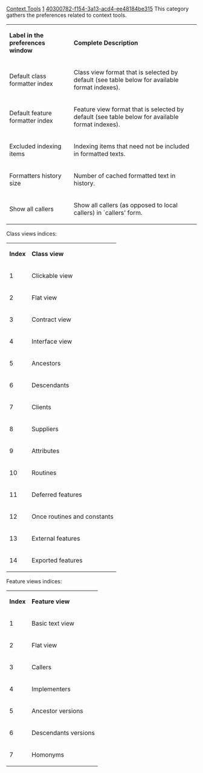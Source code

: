 [[Property:title|Context Tools]]
[[Property:weight|1]]
[[Property:uuid|40300782-f154-3a13-acd4-ee48184be315]]
This category gathers the preferences related to context tools. 
{| border="1" 
|- 
| '''Label in the preferences window'''
| '''Complete Description'''
|- 
| Default class formatter index
| Class view format that is selected by default (see table below for available format indexes).
|- 
| Default feature formatter index
| Feature view format that is selected by default (see table below for available format indexes).
|- 
| Excluded indexing items
| Indexing items that need not be included in formatted texts.
|- 
| Formatters history size
| Number of cached formatted text in history.
|- 
| Show all callers
| Show all callers (as opposed to local callers) in `callers' form.
|}


Class views indices: 
{| border="1" 
|- 
| '''Index'''
| '''Class view'''
|- 
| 1
| Clickable view
|- 
| 2
| Flat view
|- 
| 3
| Contract view
|- 
| 4
| Interface view
|- 
| 5
| Ancestors
|- 
| 6
| Descendants
|- 
| 7
| Clients
|- 
| 8
| Suppliers
|- 
| 9
| Attributes
|- 
| 10
| Routines
|- 
| 11
| Deferred features
|- 
| 12
| Once routines and constants
|- 
| 13
| External features
|- 
| 14
| Exported features
|}


Feature views indices: 
{| border="1" 
|- 
| '''Index'''
| '''Feature view'''
|- 
| 1
| Basic text view
|- 
| 2
| Flat view
|- 
| 3
| Callers
|- 
| 4
| Implementers
|- 
| 5
| Ancestor versions
|- 
| 6
| Descendants versions
|- 
| 7
| Homonyms
|}


{{seealso|<br/>
[[EiffelStudio Tools Preferences|Preferences for other tools]]  }}




